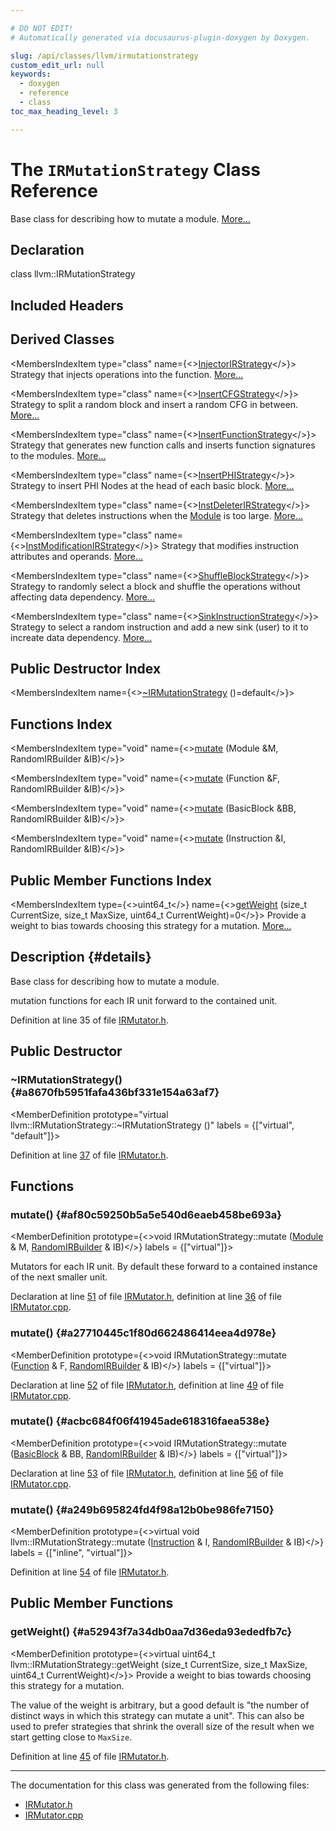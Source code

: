 ```yaml
---

# DO NOT EDIT!
# Automatically generated via docusaurus-plugin-doxygen by Doxygen.

slug: /api/classes/llvm/irmutationstrategy
custom_edit_url: null
keywords:
  - doxygen
  - reference
  - class
toc_max_heading_level: 3

---
```





# The `IRMutationStrategy` Class Reference

<DoxygenPage pluginConfig={pluginConfig}>

Base class for describing how to mutate a module. <a href="#details">More...</a>

## Declaration

<CodeBlock>class llvm::IRMutationStrategy</CodeBlock>

## Included Headers

<IncludesList>
<IncludesListItem
  filePath="llvm/FuzzMutate/IRMutator.h"
  permalink="/docs/api/files/include/include/llvm/include/llvm/fuzzmutate/irmutator-h"
  isLocal="true" />
</IncludesList>

## Derived Classes

<MembersIndex>

<MembersIndexItem
  type="class"
  name={<><a href="/docs/api/classes/llvm/injectorirstrategy">InjectorIRStrategy</a></>}>
Strategy that injects operations into the function. <a href="/docs/api/classes/llvm/injectorirstrategy/#details">More...</a>
</MembersIndexItem>

<MembersIndexItem
  type="class"
  name={<><a href="/docs/api/classes/llvm/insertcfgstrategy">InsertCFGStrategy</a></>}>
Strategy to split a random block and insert a random CFG in between. <a href="/docs/api/classes/llvm/insertcfgstrategy/#details">More...</a>
</MembersIndexItem>

<MembersIndexItem
  type="class"
  name={<><a href="/docs/api/classes/llvm/insertfunctionstrategy">InsertFunctionStrategy</a></>}>
Strategy that generates new function calls and inserts function signatures to the modules. <a href="/docs/api/classes/llvm/insertfunctionstrategy/#details">More...</a>
</MembersIndexItem>

<MembersIndexItem
  type="class"
  name={<><a href="/docs/api/classes/llvm/insertphistrategy">InsertPHIStrategy</a></>}>
Strategy to insert PHI Nodes at the head of each basic block. <a href="/docs/api/classes/llvm/insertphistrategy/#details">More...</a>
</MembersIndexItem>

<MembersIndexItem
  type="class"
  name={<><a href="/docs/api/classes/llvm/instdeleterirstrategy">InstDeleterIRStrategy</a></>}>
Strategy that deletes instructions when the <a href="/docs/api/classes/llvm/module">Module</a> is too large. <a href="/docs/api/classes/llvm/instdeleterirstrategy/#details">More...</a>
</MembersIndexItem>

<MembersIndexItem
  type="class"
  name={<><a href="/docs/api/classes/llvm/instmodificationirstrategy">InstModificationIRStrategy</a></>}>
Strategy that modifies instruction attributes and operands. <a href="/docs/api/classes/llvm/instmodificationirstrategy/#details">More...</a>
</MembersIndexItem>

<MembersIndexItem
  type="class"
  name={<><a href="/docs/api/classes/llvm/shuffleblockstrategy">ShuffleBlockStrategy</a></>}>
Strategy to randomly select a block and shuffle the operations without affecting data dependency. <a href="/docs/api/classes/llvm/shuffleblockstrategy/#details">More...</a>
</MembersIndexItem>

<MembersIndexItem
  type="class"
  name={<><a href="/docs/api/classes/llvm/sinkinstructionstrategy">SinkInstructionStrategy</a></>}>
Strategy to select a random instruction and add a new sink (user) to it to increate data dependency. <a href="/docs/api/classes/llvm/sinkinstructionstrategy/#details">More...</a>
</MembersIndexItem>

</MembersIndex>

## Public Destructor Index

<MembersIndex>

<MembersIndexItem
  name={<><a href="#a8670fb5951fafa436bf331e154a63af7">~IRMutationStrategy</a> ()=default</>}>
</MembersIndexItem>

</MembersIndex>

## Functions Index

<MembersIndex>

<MembersIndexItem
  type="void"
  name={<><a href="#af80c59250b5a5e540d6eaeb458be693a">mutate</a> (Module &amp;M, RandomIRBuilder &amp;IB)</>}>
</MembersIndexItem>

<MembersIndexItem
  type="void"
  name={<><a href="#a27710445c1f80d662486414eea4d978e">mutate</a> (Function &amp;F, RandomIRBuilder &amp;IB)</>}>
</MembersIndexItem>

<MembersIndexItem
  type="void"
  name={<><a href="#acbc684f06f41945ade618316faea538e">mutate</a> (BasicBlock &amp;BB, RandomIRBuilder &amp;IB)</>}>
</MembersIndexItem>

<MembersIndexItem
  type="void"
  name={<><a href="#a249b695824fd4f98a12b0be986fe7150">mutate</a> (Instruction &amp;I, RandomIRBuilder &amp;IB)</>}>
</MembersIndexItem>

</MembersIndex>

## Public Member Functions Index

<MembersIndex>

<MembersIndexItem
  type={<>uint64&#95;t</>}
  name={<><a href="#a52943f7a34db0aa7d36eda93ededfb7c">getWeight</a> (size&#95;t CurrentSize, size&#95;t MaxSize, uint64&#95;t CurrentWeight)=0</>}>
Provide a weight to bias towards choosing this strategy for a mutation. <a href="#a52943f7a34db0aa7d36eda93ededfb7c">More...</a>
</MembersIndexItem>

</MembersIndex>

## Description {#details}

Base class for describing how to mutate a module.

mutation functions for each IR unit forward to the contained unit.

Definition at line 35 of file <a href="/docs/api/files/include/include/llvm/include/llvm/fuzzmutate/irmutator-h">IRMutator.h</a>.

<SectionDefinition>

## Public Destructor

### ~IRMutationStrategy() {#a8670fb5951fafa436bf331e154a63af7}

<MemberDefinition
  prototype="virtual llvm::IRMutationStrategy::~IRMutationStrategy ()"
  labels = {["virtual", "default"]}>

Definition at line <a href="/docs/api/files/include/include/llvm/include/llvm/fuzzmutate/irmutator-h/#l00037">37</a> of file <a href="/docs/api/files/include/include/llvm/include/llvm/fuzzmutate/irmutator-h">IRMutator.h</a>.
</MemberDefinition>

</SectionDefinition>

<SectionDefinition>

## Functions

### mutate() {#af80c59250b5a5e540d6eaeb458be693a}

<MemberDefinition
  prototype={<>void IRMutationStrategy::mutate (<a href="/docs/api/classes/llvm/module">Module</a> &amp; M, <a href="/docs/api/structs/llvm/randomirbuilder">RandomIRBuilder</a> &amp; IB)</>}
  labels = {["virtual"]}>

Mutators for each IR unit. By default these forward to a contained instance of the next smaller unit.

Declaration at line <a href="/docs/api/files/include/include/llvm/include/llvm/fuzzmutate/irmutator-h/#l00051">51</a> of file <a href="/docs/api/files/include/include/llvm/include/llvm/fuzzmutate/irmutator-h">IRMutator.h</a>, definition at line <a href="/docs/api/files/lib/lib/fuzzmutate/irmutator-cpp/#l00036">36</a> of file <a href="/docs/api/files/lib/lib/fuzzmutate/irmutator-cpp">IRMutator.cpp</a>.
</MemberDefinition>

### mutate() {#a27710445c1f80d662486414eea4d978e}

<MemberDefinition
  prototype={<>void IRMutationStrategy::mutate (<a href="/docs/api/classes/llvm/function">Function</a> &amp; F, <a href="/docs/api/structs/llvm/randomirbuilder">RandomIRBuilder</a> &amp; IB)</>}
  labels = {["virtual"]}>

Declaration at line <a href="/docs/api/files/include/include/llvm/include/llvm/fuzzmutate/irmutator-h/#l00052">52</a> of file <a href="/docs/api/files/include/include/llvm/include/llvm/fuzzmutate/irmutator-h">IRMutator.h</a>, definition at line <a href="/docs/api/files/lib/lib/fuzzmutate/irmutator-cpp/#l00049">49</a> of file <a href="/docs/api/files/lib/lib/fuzzmutate/irmutator-cpp">IRMutator.cpp</a>.
</MemberDefinition>

### mutate() {#acbc684f06f41945ade618316faea538e}

<MemberDefinition
  prototype={<>void IRMutationStrategy::mutate (<a href="/docs/api/classes/llvm/basicblock">BasicBlock</a> &amp; BB, <a href="/docs/api/structs/llvm/randomirbuilder">RandomIRBuilder</a> &amp; IB)</>}
  labels = {["virtual"]}>

Declaration at line <a href="/docs/api/files/include/include/llvm/include/llvm/fuzzmutate/irmutator-h/#l00053">53</a> of file <a href="/docs/api/files/include/include/llvm/include/llvm/fuzzmutate/irmutator-h">IRMutator.h</a>, definition at line <a href="/docs/api/files/lib/lib/fuzzmutate/irmutator-cpp/#l00056">56</a> of file <a href="/docs/api/files/lib/lib/fuzzmutate/irmutator-cpp">IRMutator.cpp</a>.
</MemberDefinition>

### mutate() {#a249b695824fd4f98a12b0be986fe7150}

<MemberDefinition
  prototype={<>virtual void llvm::IRMutationStrategy::mutate (<a href="/docs/api/classes/llvm/instruction">Instruction</a> &amp; I, <a href="/docs/api/structs/llvm/randomirbuilder">RandomIRBuilder</a> &amp; IB)</>}
  labels = {["inline", "virtual"]}>

Definition at line <a href="/docs/api/files/include/include/llvm/include/llvm/fuzzmutate/irmutator-h/#l00054">54</a> of file <a href="/docs/api/files/include/include/llvm/include/llvm/fuzzmutate/irmutator-h">IRMutator.h</a>.
</MemberDefinition>

</SectionDefinition>

<SectionDefinition>

## Public Member Functions

### getWeight() {#a52943f7a34db0aa7d36eda93ededfb7c}

<MemberDefinition
  prototype={<>virtual uint64&#95;t llvm::IRMutationStrategy::getWeight (size&#95;t CurrentSize, size&#95;t MaxSize, uint64&#95;t CurrentWeight)</>}>
Provide a weight to bias towards choosing this strategy for a mutation.

The value of the weight is arbitrary, but a good default is &quot;the number of
distinct ways in which this strategy can mutate a unit&quot;. This can also be used to prefer strategies that shrink the overall size of the result when we start getting close to <code>MaxSize</code>.

Definition at line <a href="/docs/api/files/include/include/llvm/include/llvm/fuzzmutate/irmutator-h/#l00045">45</a> of file <a href="/docs/api/files/include/include/llvm/include/llvm/fuzzmutate/irmutator-h">IRMutator.h</a>.
</MemberDefinition>

</SectionDefinition>

<hr/>

The documentation for this class was generated from the following files:

<ul>
<li><a href="/docs/api/files/include/include/llvm/include/llvm/fuzzmutate/irmutator-h">IRMutator.h</a></li>
<li><a href="/docs/api/files/lib/lib/fuzzmutate/irmutator-cpp">IRMutator.cpp</a></li>
</ul>

</DoxygenPage>
